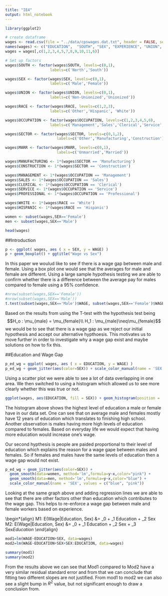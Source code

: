 ```yaml
---
title: "IE4"
output: html_notebook
---
```


```r
library(ggplot2)

# create dataframe
wages <- read.csv(file = "../data/cpswages.dat.txt", header = FALSE, sep=" ")
names(wages) <- c("EDUCATION",	"SOUTH", "SEX", "EXPERIENCE", "UNION",  "WAGE", "AGE", "RACE", "OCCUPATION", "SECTOR", "MARR")
wages = wages[,c(1,2,3,4,5,7,8,9,10,11,6)]

# Set up factors
wages$SOUTH <- factor(wages$SOUTH, levels=c(0,1),
                    labels=c('North','South'))

wages$SEX <- factor(wages$SEX, levels=c(0,1),
                    labels=c('Male','Female'))

wages$UNION <- factor(wages$UNION, levels=c(0,1),
                    labels=c('Non-Unionized','Unionized'))

wages$RACE <- factor(wages$RACE, levels=c(1,2,3),
                    labels=c('Other','Hispanic', 'White'))

wages$OCCUPATION <- factor(wages$OCCUPATION, levels=c(1,2,3,4,5,6),
                    labels=c('Management','Sales','Clerical','Service','Professional','Other'))

wages$SECTOR <- factor(wages$SECTOR, levels=c(0,1,2),
                       labels=c('Other','Manufacturing','Construction'))

wages$MARR <- factor(wages$MARR, levels=c(0,1),
                       labels=c('Unmarried','Married'))

wages$MANUFACTURING <- 1*(wages$SECTOR == 'Manufacturing')
wages$CONSTRUCTION <- 1*(wages$SECTOR == 'Construction')

wages$MANAGEMENT <- 1*(wages$OCCUPATION == 'Management')
wages$SALES <- 1*(wages$OCCUPATION == 'Sales')
wages$CLERICAL <- 1*(wages$OCCUPATION == 'Clerical')
wages$SERVICE <- 1*(wages$OCCUPATION == 'Service')
wages$PROFESSIONAL <- 1*(wages$OCCUPATION == 'Professional')

wages$WHITE <- 1*(wages$RACE == 'White')
wages$HISPANIC <- 1*(wages$RACE == 'Hispanic')

women <- subset(wages,SEX=='Female')
men <- subset(wages,SEX=='Male')

head(wages)
```

##Introduction
```r
p <- ggplot( wages, aes ( x = SEX, y = WAGE) )
p + geom_boxplot() + ggtitle("Wage vs Sex")
```
In this paper we woulud like to see if there is a wage gap between male and female. Using a box plot one would see that the averages for male and female are different. Using a large sample hypothesis testing we are able to confirm whether there is a difference between the average pay for males compared to female using a 95% confidence. 
```r
#nrow(subset(wages,SEX=='Female'))
#nrow(subset(wages,SEX=='Male'))
t.test(subset(wages,SEX=='Male')$WAGE, subset(wages,SEX=='Female')$WAGE, alternative = "greater")
```
Based on the results from using the T-test with the hypothesis test being $$H_o : \mu_{male} = \mu_{female}\\
H_1 : \mu_{male}\neq\mu_{female}$$
we would be to see that there is a wage gap as we reject our initial hypothesis and accept our alternative hypthoesis. This motivates us to move further in order to investigate why a wage gap exist and maybe solutions on how to fix this. 


##Education and Wage Gap
```r
p_ed_wg = ggplot( wages, aes ( x = EDUCATION, y = WAGE) ) 
p_ed_wg + geom_jitter(aes(color=SEX)) + scale_color_manual(name = 'SEX', values = c("blue", "pink"))
```
Using a scatter plot we were able to see a lot of data overlapping in one area. We then switched to using a histogram which allowed us to see more clearly whether this was true or not. 

```r
ggplot(wages, aes(EDUCATION, fill = SEX)) + geom_histogram(position = 'dodge') + scale_fill_manual(values=c("blue", "pink")) + scale_x_continuous(breaks=seq(0,19,1))
```
The histogram above shows the highest level of education a male or female have in our data set. One can see that on average male and females mostly have 12 years of education which translates to finishing high school. Another observation is males having more high levels of education compared to females. Based on everyday life we would expect that having more education would increase one's wage.

Our second hypthesis is people are paided proportional to their level of education which explains the reason for a wage gape between males and females. So if females and males have the same levels of education then a wage gap would not exist. 
```r
p_ed_wg + geom_jitter(aes(color=SEX)) + 
  geom_smooth(data=women, method='lm',formula=y~x,color="pink") +
  geom_smooth(data=men, method='lm',formula=y~x,color="blue") + 
  scale_color_manual(name = 'SEX', values = c("blue", "pink")) 
```
Looking at the same graph above and adding regression lines we are able to see that there are other factors other than education which contributes to the wage gap. This helps to re-enforce a wage gap between male and female workers based on experience. 

\Section*{Comparing Linear Models}
\begin*{align}
M1: E(Wage|Education, Sex) &= \beta_0 + \beta_1 Education + \beta_2 Sex
M2: E(Wage|Education, Sex) &= \beta_0 + \beta_1 Education + \beta_2 Sex + \beta_3 Sex*Education
\end*{align}

```r
mod1=lm(WAGE~EDUCATION+SEX, data=wages)
mod2=lm(WAGE~EDUCATION+SEX+SEX:EDUCATION, data=wages)

summary(mod1)
summary(mod2)
```
From the results above we can see that Mod1 compared to Mod2 have a very similar residual standard error and from that we can conclude that fitting two different slopes are not justified. From mod1 to mod2 we can also see a slight bump in $R^2$ value, but not significant enough to draw a conclusion from. 

